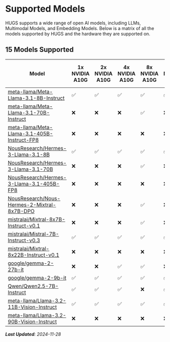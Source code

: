 # Supported Models

HUGS supports a wide range of open AI models, including LLMs, Multimodal Models, and Embedding Models. Below is a matrix of all the models supported by HUGS and the hardware they are supported on.

## 15 Models Supported

| Model | 1x NVIDIA A10G | 2x NVIDIA A10G | 4x NVIDIA A10G | 8x NVIDIA A10G | 1x NVIDIA L4 | 2x NVIDIA L4 | 4x NVIDIA L4 | 8x NVIDIA L4 | 1x NVIDIA L40S | 2x NVIDIA L40S | 4x NVIDIA L40S | 8x NVIDIA L40S | 1x NVIDIA A100 80GB | 2x NVIDIA A100 80GB | 4x NVIDIA A100 80GB | 8x NVIDIA A100 80GB | 1x NVIDIA H100 | 2x NVIDIA H100 | 4x NVIDIA H100 | 8x NVIDIA H100 | 8x AMD Instinct MI300X | 2x inf2 | 8x inf2 | 24x inf2 |
|---|---|---|---|---|---|---|---|---|---|---|---|---|---|---|---|---|---|---|---|---|---|---|---|---|
| [meta-llama/Meta-Llama-3.1-8B-Instruct](https://huggingface.co/meta-llama/Meta-Llama-3.1-8B-Instruct) | ✅ | ✅ | ✅ | ✅ | ✅ | ✅ | ✅ | ✅ | ✅ | ✅ | ✅ | ✅ | ✅ | ✅ | ✅ | ✅ | ✅ | ✅ | ✅ | ✅ | ✅ | ✅ | ✅ | ✅ |
| [meta-llama/Meta-Llama-3.1-70B-Instruct](https://huggingface.co/meta-llama/Meta-Llama-3.1-70B-Instruct) | ❌ | ❌ | ❌ | ✅ | ❌ | ❌ | ❌ | ✅ | ❌ | ❌ | ✅ | ✅ | ❌ | ❌ | ✅ | ✅ | ❌ | ❌ | ✅ | ✅ | ✅ | ❌ | ❌ | ✅ |
| [meta-llama/Meta-Llama-3.1-405B-Instruct-FP8](https://huggingface.co/meta-llama/Meta-Llama-3.1-405B-Instruct-FP8) | ❌ | ❌ | ❌ | ❌ | ❌ | ❌ | ❌ | ❌ | ❌ | ❌ | ❌ | ❌ | ❌ | ❌ | ❌ | ❌ | ❌ | ❌ | ❌ | ✅ | ❌ | ❌ | ❌ | ❌ |
| [NousResearch/Hermes-3-Llama-3.1-8B](https://huggingface.co/NousResearch/Hermes-3-Llama-3.1-8B) | ✅ | ✅ | ✅ | ✅ | ✅ | ✅ | ✅ | ✅ | ✅ | ✅ | ✅ | ✅ | ✅ | ✅ | ✅ | ✅ | ✅ | ✅ | ✅ | ✅ | ✅ | ✅ | ✅ | ✅ |
| [NousResearch/Hermes-3-Llama-3.1-70B](https://huggingface.co/NousResearch/Hermes-3-Llama-3.1-70B) | ❌ | ❌ | ❌ | ✅ | ❌ | ❌ | ❌ | ✅ | ❌ | ❌ | ✅ | ✅ | ❌ | ❌ | ✅ | ✅ | ❌ | ❌ | ✅ | ✅ | ✅ | ❌ | ❌ | ✅ |
| [NousResearch/Hermes-3-Llama-3.1-405B-FP8](https://huggingface.co/NousResearch/Hermes-3-Llama-3.1-405B-FP8) | ❌ | ❌ | ❌ | ❌ | ❌ | ❌ | ❌ | ❌ | ❌ | ❌ | ❌ | ❌ | ❌ | ❌ | ❌ | ❌ | ❌ | ❌ | ❌ | ✅ | ❌ | ❌ | ❌ | ❌ |
| [NousResearch/Nous-Hermes-2-Mixtral-8x7B-DPO](https://huggingface.co/NousResearch/Nous-Hermes-2-Mixtral-8x7B-DPO) | ❌ | ❌ | ❌ | ✅ | ❌ | ❌ | ❌ | ✅ | ❌ | ❌ | ✅ | ✅ | ❌ | ✅ | ✅ | ✅ | ❌ | ✅ | ✅ | ✅ | ✅ | ❌ | ❌ | ✅ |
| [mistralai/Mixtral-8x7B-Instruct-v0.1](https://huggingface.co/mistralai/Mixtral-8x7B-Instruct-v0.1) | ❌ | ❌ | ❌ | ✅ | ❌ | ❌ | ❌ | ✅ | ❌ | ❌ | ✅ | ✅ | ❌ | ✅ | ✅ | ✅ | ❌ | ✅ | ✅ | ✅ | ✅ | ❌ | ❌ | ✅ |
| [mistralai/Mistral-7B-Instruct-v0.3](https://huggingface.co/mistralai/Mistral-7B-Instruct-v0.3) | ✅ | ✅ | ✅ | ✅ | ✅ | ✅ | ✅ | ✅ | ✅ | ✅ | ✅ | ✅ | ✅ | ✅ | ✅ | ✅ | ✅ | ✅ | ✅ | ✅ | ✅ | ✅ | ✅ | ✅ |
| [mistralai/Mixtral-8x22B-Instruct-v0.1](https://huggingface.co/mistralai/Mixtral-8x22B-Instruct-v0.1) | ❌ | ❌ | ❌ | ❌ | ❌ | ❌ | ❌ | ❌ | ❌ | ❌ | ❌ | ✅ | ❌ | ❌ | ❌ | ✅ | ❌ | ❌ | ❌ | ✅ | ✅ | ❌ | ❌ | ✅ |
| [google/gemma-2-27b-it](https://huggingface.co/google/gemma-2-27b-it) | ❌ | ❌ | ✅ | ✅ | ❌ | ❌ | ✅ | ✅ | ❌ | ✅ | ✅ | ✅ | ✅ | ✅ | ✅ | ✅ | ✅ | ✅ | ✅ | ✅ | ✅ | ❌ | ❌ | ❌ |
| [google/gemma-2-9b-it](https://huggingface.co/google/gemma-2-9b-it) | ✅ | ✅ | ✅ | ✅ | ✅ | ✅ | ✅ | ✅ | ✅ | ✅ | ✅ | ✅ | ✅ | ✅ | ✅ | ✅ | ✅ | ✅ | ✅ | ✅ | ✅ | ❌ | ❌ | ❌ |
| [Qwen/Qwen2.5-7B-Instruct](https://huggingface.co/Qwen/Qwen2.5-7B-Instruct) | ✅ | ✅ | ✅ | ❌ | ✅ | ✅ | ✅ | ❌ | ✅ | ✅ | ✅ | ❌ | ✅ | ✅ | ✅ | ❌ | ✅ | ✅ | ✅ | ❌ | ❌ | ❌ | ❌ | ❌ |
| [meta-llama/Llama-3.2-11B-Vision-Instruct](https://huggingface.co/meta-llama/Llama-3.2-11B-Vision-Instruct) | ✅ | ✅ | ✅ | ✅ | ✅ | ✅ | ✅ | ✅ | ✅ | ✅ | ✅ | ✅ | ✅ | ✅ | ✅ | ✅ | ✅ | ✅ | ✅ | ✅ | ❌ | ❌ | ❌ | ❌ |
| [meta-llama/Llama-3.2-90B-Vision-Instruct](https://huggingface.co/meta-llama/Llama-3.2-90B-Vision-Instruct) | ❌ | ❌ | ❌ | ❌ | ❌ | ❌ | ❌ | ❌ | ❌ | ❌ | ❌ | ✅ | ❌ | ❌ | ✅ | ✅ | ❌ | ❌ | ✅ | ✅ | ❌ | ❌ | ❌ | ❌ |


_**Last Updated**: 2024-11-28_
